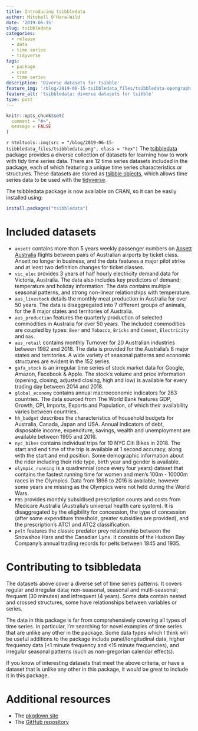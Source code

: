 ```yaml
---
title: Introducing tsibbledata
author: Mitchell O'Hara-Wild
date: '2019-06-15'
slug: tsibbledata
categories:
  - release
  - data
  - time series
  - tidyverse
tags:
  - package
  - cran
  - time series
description: 'Diverse datasets for tsibble'
feature_img: '/blog/2019-06-15-tsibbledata_files/tsibbledata-opengraph.png'
feature_alt: 'tsibbledata: diverse datasets for tsibble'
type: post
---
```


```r
knitr::opts_chunk$set(
  comment = "#>",
  message = FALSE
)
```

`r htmltools::img(src = "/blog/2019-06-15-tsibbledata_files/tsibbledata.png", class = "hex")` The [tsibbledata](https://cran.r-project.org/package=tsibbledata) package provides a diverse collection of datasets for learning how to work with tidy time series data. There are 12 time series datasets included in the package, each of which featuring a unique time series characteristics or structures. These datasets are stored as [tsibble objects](http://tsibble.tidyverts.org/), which allows time series data to be used with the [tidyverse](https://www.tidyverse.org/).

The tsibbledata package is now available on CRAN, so it can be easily installed using:

```r
install.packages("tsibbledata")
```

# Included datasets

* `ansett` contains more than 5 years weekly passenger numbers on [Ansett Australia](https://en.wikipedia.org/wiki/Ansett_Australia) flights between pairs of Australian airports by ticket class. Ansett no longer in business, and the data features a major pilot strike and at least two definition changes for ticket classes.
* `vic_elec` provides 3 years of half hourly electricity demand data for Victoria, Australia. The data also includes key predictors of demand: temperature and holiday information. The data contains multiple seasonal patterns, and strong non-linear relationships with temperature.
* `aus_livestock` details the monthly meat production in Australia for over 50 years. The data is disaggregated into 7 different groups of animals, for the 8 major states and territories of Australia.
* `aus_production` features the quarterly production of selected commodities in Australia for over 50 years. The included commodities are coupled by types: `Beer` and `Tobacco`, `Bricks` and `Cement`, `Electricity` and `Gas`.
* `aus_retail` contains monthly Turnover for 20 Australian industries between 1982 and 2018. The data is provided for the Australia's 8 major states and territories. A wide variety of seasonal patterns and economic structures are evident in the 152 series.
* `gafa_stock` is an irregular time series of stock market data for Google, Amazon, Facebook & Apple. The stock's volume and price information (opening, closing, adjusted closing, high and low) is available for every trading day between 2014 and 2018.
* `global_economy` contains annual macroeconomic indicators for 263 countries. The data sourced from The World Bank features GDP, Growth, CPI, Imports, Exports and Population, of which their availability varies between countries.
* `hh_budget` describes the characteristics of household budgets for Australia, Canada, Japan and USA. Annual indicators of debt, disposable income, expenditure, savings, wealth and unemployment are available between 1995 and 2016.
* `nyc_bikes` contains individual trips for 10 NYC Citi Bikes in 2018. The start and end time of the trip is available at 1 second accuracy, along with the start and end position. Some demographic information about the rider including their ride type, birth year and gender is available.
* `olympic_running` is a quadrennial (once every four years) dataset that contains the fastest running time for women and men's 100m - 10000m races in the Olympics. Data from 1898 to 2016 is available, however some years are missing as the Olympics were not held during the World Wars.
* `PBS` provides monthly subsidised prescription counts and costs from Medicare Australia (Australia's universal health care system). It is disaggregated by the eligibility for concession, the type of concession (after some expenditure threshold, greater subsidies are provided), and the prescription's ATC1 and ATC2 classification.
* `pelt` features the classic predator prey relationship between the Snowshoe Hare and the Canadian Lynx. It consists of the Hudson Bay Company's annual trading records for pelts between 1845 and 1935.

# Contributing to tsibbledata

The datasets above cover a diverse set of time series patterns. It covers regular and irregular data; non-seasonal, seasonal and multi-seasonal; frequent (30 minutes) and infrequent (4 years). Some data contain nested and crossed structures, some have relationships between variables or series. 

The data in this package is far from comprehensively covering all types of time series. In particular, I'm searching for novel examples of time series that are unlike any other in the package. Some data types which I think will be useful additions to the package include panel/longitudinal data, higher frequency data (<1 minute frequency and <15 minute frequencies), and irregular seasonal patterns (such as non-gregorian calendar effects).

If you know of interesting datasets that meet the above criteria, or have a dataset that is unlike any other in this package, it would be great to include it in this package.

# Additional resources

* The [pkgdown site](http://tsibbledata.tidyverts.org/)
* The [GitHub repository](https://github.com/tidyverts/tsibbledata/)
